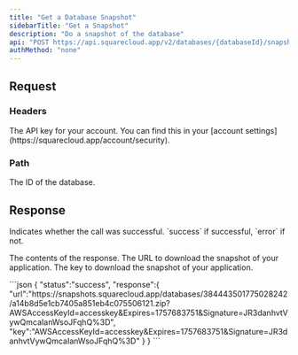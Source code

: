 ```yaml
---
title: "Get a Database Snapshot"
sidebarTitle: "Get a Snapshot"
description: "Do a snapshot of the database"
api: "POST https://api.squarecloud.app/v2/databases/{databaseId}/snapshots"
authMethod: "none"
---
```


## Request

### Headers

<ParamField header="Authorization" type="string" placeholder="API KEY" required>
  The API key for your account. You can find this in your [account settings](https://squarecloud.app/account/security).
</ParamField>

### Path

<ParamField path="databaseId" type="string" placeholder="Database ID" required>
  The ID of the database.
</ParamField>

## Response

<ResponseField name="status" type="string">
  Indicates whether the call was successful. `success` if successful, `error` if not.
</ResponseField>
<ResponseField name="response" type="object">

The contents of the response.
<Expandable title="Toggle object">
<ResponseField name="url" type="string">
  The URL to download the snapshot of your application.
</ResponseField>
<ResponseField name="key" type="string">
  The key to download the snapshot of your application.
</ResponseField>
</Expandable>
</ResponseField>

<ResponseExample>
```json
{
  "status":"success",
  "response":{
    "url":"https://snapshots.squarecloud.app/databases/384443501775028242/a14b8d5e1cb7405a851eb4c075506121.zip?AWSAccessKeyId=accesskey&Expires=1757683751&Signature=JR3danhvtVywQmcaIanWsoJFqhQ%3D",
    "key":"AWSAccessKeyId=accesskey&Expires=1757683751&Signature=JR3danhvtVywQmcaIanWsoJFqhQ%3D"
  }
}
```
</ResponseExample>